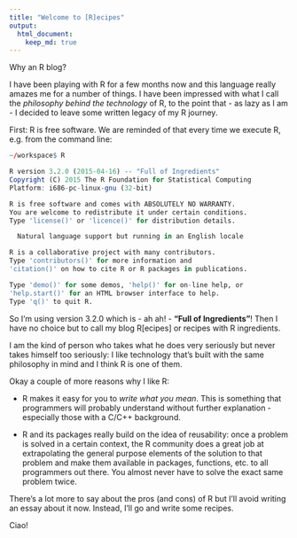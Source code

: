 ```yaml
---
title: "Welcome to [R]ecipes"
output: 
  html_document:
    keep_md: true
---
```


Why an R blog? 

I have been playing with R for a few months now and this language really amazes me for a number of things. I have been impressed with what I call the *philosophy behind the technology* of R, to the point that - as lazy as I am - I decided to leave some written legacy of my R journey. 

First: R is free software. We are reminded of that every time we execute R, e.g.
from the command line: 

```r
~/workspace$ R

R version 3.2.0 (2015-04-16) -- "Full of Ingredients"
Copyright (C) 2015 The R Foundation for Statistical Computing
Platform: i686-pc-linux-gnu (32-bit)

R is free software and comes with ABSOLUTELY NO WARRANTY.
You are welcome to redistribute it under certain conditions.
Type 'license()' or 'licence()' for distribution details.

  Natural language support but running in an English locale

R is a collaborative project with many contributors.
Type 'contributors()' for more information and
'citation()' on how to cite R or R packages in publications.

Type 'demo()' for some demos, 'help()' for on-line help, or
'help.start()' for an HTML browser interface to help.
Type 'q()' to quit R.
```

So I'm using version 3.2.0 which is - ah ah! - **"Full of Ingredients"**! Then I have no choice but to call my blog R[ecipes] or recipes with R ingredients. 

I am the kind of person who takes what he does very seriously but never takes himself too seriously: I like technology that's built with the same philosophy in mind and I think R is one of them. 

Okay a couple of more reasons why I like R: 

- R makes it easy for you to *write what you mean*. This is something that programmers will probably understand without further explanation - especially those with a C/C++ background. 

- R and its packages really build on the idea of reusability: once a problem is solved in a certain context, the R community does a great job at extrapolating the general purpose elements of the solution to that problem and make them available in packages, functions, etc. to all programmers out there. You almost never have to solve the exact same problem twice.

There's a lot more to say about the pros (and cons) of R but I'll avoid writing an essay about it now. Instead, I'll go and write some recipes. 

Ciao!